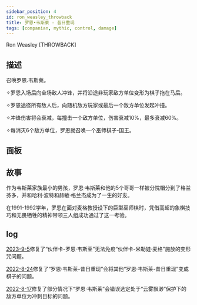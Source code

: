```yaml
---
sidebar_position: 4
id: ron_weasley_throwback
title: 罗恩•韦斯莱 - 昔日重现
tags: [companian, mythic, control, damage]
---
```


Ron Weasley [THROWBACK]

<!--truncate-->



<CardBasics cardKey={id}/>


## 描述

召唤罗恩.韦斯莱。

✧罗恩入场后向全场敌人冲锋，并将沿途非玩家敌方单位变形为棋子拖在马后。

✧罗恩途径所有敌人后，向随机敌方玩家或最后一个敌方单位发起冲撞。

✧冲锋伤害将会衰减，每撞击一个敌方单位，伤害衰减10%，最多衰减60%。

✧每消灭6个敌方单位，罗恩就召唤一个巫师棋子-国王。

## 面板


<LevelComponent/>


<CardDynamicTable cardKey={id}/>


<CardComplexTable cardKey={id}/>


## 故事

作为韦斯莱家族最小的男孩，罗恩·韦斯莱和他的5个哥哥一样被分院帽分到了格兰芬多，并和哈利·波特和赫敏·格兰杰成为了一生的好友。

在1991-1992学年，罗恩在面对麦格教授设下的巨型巫师棋时，凭借高超的象棋技巧和无畏牺牲的精神带领三人组成功通过了这一考验。


## log

[2023-9-5](/blog/230905-update-annc#fix)修复了“伙伴卡-罗恩·韦斯莱”无法免疫“伙伴卡-米勒娃·麦格”施放的变形咒问题。

[2022-8-24](/blog/220824-update-annc#fix)修复了“罗恩·韦斯莱-昔日重现”会将其他“罗恩·韦斯莱-昔日重现”变成棋子的问题。

[2022-8-17](/blog/220817-update-annc#fix)修复了部分情况下“罗恩·韦斯莱”会错误选定处于“云雾飘渺”保护下的敌方单位为冲刺目标的问题。

